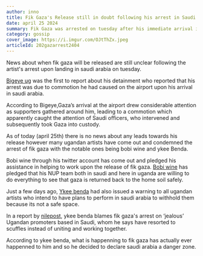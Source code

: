 ```yaml
---
author: inno
title: Fik Gaza's Release still in doubt following his arrest in Saudi Arabia
date: april 25 2024
summary: Fik Gaza was arrested on tuesday after his immediate arrival in saudi arabia due to unknown reasons
category: gossip
cover_image: https://i.imgur.com/OJtThZx.jpeg
articleId: 202gazarrest2404
---
```


News about when fik gaza will be released are still unclear following the artist's arrest upon landing in saudi arabia on tuesday.

[Bigeye ug](https://bigeye.ug/fik-gaza-reportedly-arrested-in-saudi-arabia/) was the first to report about his detainment who reported that his arrest was due to commotion he had caused on the airport upon his arrival in saudi arabia.

According to Bigeye,Gaza’s arrival at the airport drew considerable attention as supporters gathered around him, leading to a commotion which apparently caught the attention of Saudi officers, who intervened and subsequently took Gaza into custody.

As of today (april 25th) there is no news about any leads towards his release however many ugandan artists have come out and condemned the arrest of fik gaza with the notable ones being bobi wine and ykee Benda.

Bobi wine through his twitter account has come out and pledged his assistance in helping to work upon the release of fik gaza. [Bobi wine](https://mbu.ug/2024/04/25/fik-gaza-arrest-saudi-arabia-bobi-wine/) has pledged that his NUP team both in saudi and here in uganda are willing to do everything to see that gaza is returned back to the home soil safely.

<TweetComponent id="1783372478976286883" />

Just a few days ago, [Ykee benda](https://nilepost.co.ug/top-stories/197095/stay-away-from-saudi-arabia-shows-ykee-benda-cautions-ugandan-musicians) had also issued a warning to all ugandan artists who intend to have plans to perform in saudi arabia to withhold them because its not a safe space.

In a report by [nilepost](https://nilepost.co.ug/top-stories/197095/stay-away-from-saudi-arabia-shows-ykee-benda-cautions-ugandan-musicians), ykee benda blames fik gaza's arrest on ‘jealous’ Ugandan promoters based in Saudi, whom he says have resorted to scuffles instead of uniting and working together.

According to ykee benda, what is happenning to fik gaza has actually ever happenned to him and so he decided to declare saudi arabia a danger zone.
